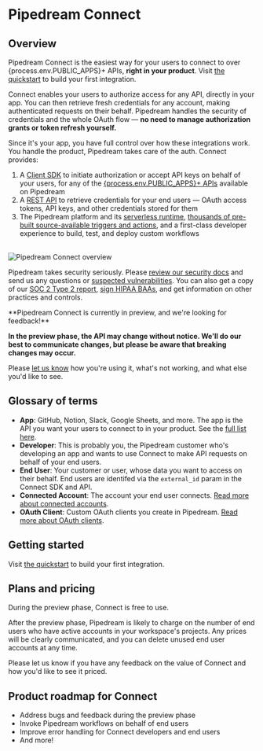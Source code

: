 
# Pipedream Connect

## Overview

Pipedream Connect is the easiest way for your users to connect to over {process.env.PUBLIC_APPS}+ APIs, **right in your product**. Visit [the quickstart](/connect/quickstart) to build your first integration.

Connect enables your users to authorize access for any API, directly in your app. You can then retrieve fresh credentials for any account, making authenticated requests on their behalf. Pipedream handles the security of credentials and the whole OAuth flow — **no need to manage authorization grants or token refresh yourself.**

Since it's your app, you have full control over how these integrations work. You handle the product, Pipedream takes care of the auth. Connect provides:

1. A [Client SDK](https://github.com/PipedreamHQ/pipedream/tree/master/packages/sdk) to initiate authorization or accept API keys on behalf of your users, for any of the [{process.env.PUBLIC_APPS}+ APIs](https://pipedream.com/apps) available on Pipedream
2. A [REST API](/connect/api) to retrieve credentials for your end users — OAuth access tokens, API keys, and other credentials stored for them
3. The Pipedream platform and its [serverless runtime](/), [thousands of pre-built source-available triggers and actions](https://github.com/PipedreamHQ/pipedream/tree/master/components), and a first-class developer experience to build, test, and deploy custom workflows

<br />
<Image src="https://res.cloudinary.com/pipedreamin/image/upload/v1723832355/docs/Screenshot_2024-08-16_at_11.17.26_AM_fjqqdv.png" alt="Pipedream Connect overview" width={800} height={529} />

Pipedream takes security seriously. Please [review our security docs](/privacy-and-security) and send us any questions or [suspected vulnerabilities](/privacy-and-security#reporting-a-vulnerability). You can also get a copy of our [SOC 2 Type 2 report](/privacy-and-security#soc-2), [sign HIPAA BAAs](/privacy-and-security#hipaa), and get information on other practices and controls.

<Callout type="info">
**Pipedream Connect is currently in preview, and we're looking for feedback!**

**In the preview phase, the API may change without notice. We'll do our best to communicate changes, but please be aware that breaking changes may occur.**

Please [let us know](mailto:connect@pipedream.com) how you're using it, what's not working, and what else you'd like to see.
</Callout>

## Glossary of terms

- **App**: GitHub, Notion, Slack, Google Sheets, and more. The app is the API you want your users to connect to in your product. See the [full list here](https://pipedream.com/apps).
- **Developer**: This is probably you, the Pipedream customer who's developing an app and wants to use Connect to make API requests on behalf of your end users.
- **End User**: Your customer or user, whose data you want to access on their behalf. End users are identifed via the `external_id` param in the Connect SDK and API.
- **Connected Account**: The account your end user connects. [Read more about connected accounts](/connected-accounts).
- **OAuth Client**: Custom OAuth clients you create in Pipedream. [Read more about OAuth clients](/connected-accounts/oauth-clients).

## Getting started

Visit [the quickstart](/connect/quickstart) to build your first integration.

## Plans and pricing

During the preview phase, Connect is free to use.

After the preview phase, Pipedream is likely to charge on the number of end users who have active accounts in your workspace's projects. Any prices will be clearly communicated, and you can delete unused end user accounts at any time.

Please let us know if you have any feedback on the value of Connect and how you'd like to see it priced.

## Product roadmap for Connect

- Address bugs and feedback during the preview phase
- Invoke Pipedream workflows on behalf of end users
- Improve error handling for Connect developers and end users
- And more!